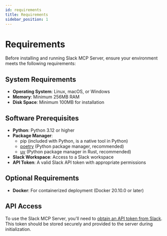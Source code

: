 ```yaml
---
id: requirements
title: Requirements
sidebar_position: 1
---
```


# Requirements

Before installing and running Slack MCP Server, ensure your environment meets the following requirements:

## System Requirements

- **Operating System**: Linux, macOS, or Windows
- **Memory**: Minimum 256MB RAM
- **Disk Space**: Minimum 100MB for installation

## Software Prerequisites

- **Python**: Python 3.12 or higher
- **Package Manager**:
  - pip (included with Python, is a native tool in Python)
  - [poetry] (Python package manager, recommended)
  - [uv] (Python package manager in Rust, recommended)
- **Slack Workspace**: Access to a Slack workspace
- **API Token**: A valid Slack API token with appropriate permissions

[poetry]: https://python-poetry.org/
[uv]: https://docs.astral.sh/uv/

## Optional Requirements

- **Docker**: For containerized deployment (Docker 20.10.0 or later)

## API Access

To use the Slack MCP Server, you'll need to [obtain an API token from Slack]. This token should be stored securely and provided to the server during initialization.

[obtain an API token from Slack]: https://api.slack.com/authentication/token-types
